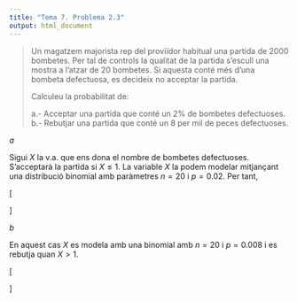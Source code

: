 ```yaml
---
title: "Tema 7. Problema 2.3"
output: html_document
---
```


> Un magatzem majorista rep del proviïdor habitual una partida de 2000 bombetes. Per tal de controls la qualitat de la partida s'escull una mostra a l'atzar de 20 bombetes. Si aquesta conté més d'una bombeta defectuosa, es decideix no acceptar la partida.
> 
> Calculeu la probabilitat de:
> 
>   a.- Acceptar una partida que conté un 2% de bombetes defectuoses.
>   b.- Rebutjar una partida que conté un 8 per mil de peces defectuoses.

_a_

Sigui $X$ la v.a. que ens dona el nombre de bombetes defectuoses. S'acceptarà la partida si $X \leq 1$. La variable $X$ la podem modelar mitjançant una distribució binomial amb paràmetres $n=20$ i $p=0.02$. Per tant,

\[
\begin{array}{rcl}
P(X \leq 1) &=& F_{Bin(20,0.02)}(1)  = \binom{20}{0} 0.02^{0} (1-0.02)^{20-0} + \binom{20}{1} 0.02^{1} (1-0.02)^{20-1} \\
 &=& 0.940101
\end{array}
\]

_b_

En aquest cas $X$ es modela amb una binomial amb $n=20$ i $p=0.008$ i es rebutja quan $X > 1$.

\[
\begin{array}{rcl}
P(X > 1) &=& 1 - P(X \leq 1) = 1-F_{Bin(20,0.008)}(1)  \\
 &=& 1 - \left[\binom{20}{0} 0.008^{0} (1-0.008)^{20-0} + \binom{20}{1} 0.008^{1} (1-0.008)^{20-1} \right] \\
 &=& 0.01105019
\end{array}
\]